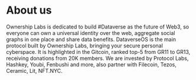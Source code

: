 # About us

Ownership Labs is dedicated to build #Dataverse as the future of Web3, so everyone can own a universal identity over the web, aggregate social graphs in one place and share data benefits. DataverseOS is the main protocol built by Ownership Labs, bringing your secure personal cyberspace. It is highlighted in the Gitcoin, ranked top-5 from GR11 to GR13, receiving donations from 20K members. We are invested by Protocol Labs, Hashkey, Youbi, Fenbushi and more, also partner with Filecoin, Tezos, Ceramic, Lit, NFT.NYC.